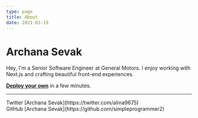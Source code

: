 ```yaml
---
type: page
title: About
date: 2021-03-19
---
```


# Archana Sevak

Hey, I'm a Senior Software Engineer at General Motors. I enjoy working with Next.js and crafting beautiful front-end experiences.

<!-- Look at [my resume:]()  -->
[**Deploy your own**](https://vercel.com/new/git/external?repository-url=https://github.com/vercel-solutions/nextjs-portfolio-starter&project-name=portfolio&repository-name=portfolio) in a few minutes.

---

<div>
  Twitter [Archana Sevak](https://twitter.com/alina9675)
  <br />
  GitHub [Archana Sevak](https://github.com/simpleprogrammer2)
  <br />
 
</div>
